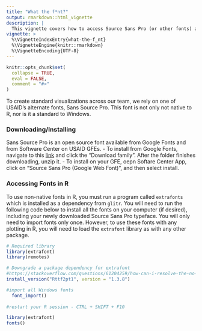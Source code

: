 ```yaml
---
title: "What the f*nt?"
output: rmarkdown::html_vignette
description: |
  This vignette covers how to access Source Sans Pro (or other fonts) and use them in R
vignette: >
  %\VignetteIndexEntry{what-the-f_nt}
  %\VignetteEngine{knitr::rmarkdown}
  %\VignetteEncoding{UTF-8}
---
```


```r
knitr::opts_chunk$set(
  collapse = TRUE,
  eval = FALSE,
  comment = "#>"
)
```
To create standard visualizations across our team, we rely on one of USAID's alternate fonts, Sans Source Pro. This font is not only not native to R, nor is it a standard to Windows. 

### Downloading/Installing
Sans Source Pro is an open source font available from Google Fonts and from Software Center on USAID GFEs. 
  - To install from Google Fonts, navigate to this [link](https://fonts.google.com/specimen/Source+Sans+Pro) and click the "Download family". After the folder finishes downloading, unzip it. 
  - To install on your GFE, oepn Softare Center App, click on "Source Sans Pro (Google Web Font)", and then select install.

### Accessing Fonts in R 
To use non-native fonts in R, you must run a program called `extrafonts` which is installed as a dependency from `glitr`. You will need to run the following code below to install all the fonts on your computer (if desired), including your newly downloaded Source Sans Pro typeface. You will only need to import fonts only once. However, to use these fonts with any plotting in R, you will need to load the `extrafont` library as with any other package.

```r
# Required library
library(extrafont)
library(remotes)

# Downgrade a package dependency for extrafont
#https://stackoverflow.com/questions/61204259/how-can-i-resolve-the-no-font-name-issue-when-importing-fonts-into-r-using-ext/68642855#68642855
install_version("Rttf2pt1", version = "1.3.8")

#import all Windows fonts
  font_import()
  
#restart your R session - CTRL + SHIFT + F10

library(extrafont)
fonts()
```
